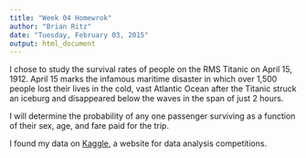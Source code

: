 ```yaml
---
title: "Week 04 Homewrok"
author: "Brian Ritz"
date: "Tuesday, February 03, 2015"
output: html_document
---
```


I chose to study the survival rates of people on the RMS Titanic on April 15, 1912.  April 15 marks the infamous maritime disaster in which over 1,500 people lost their lives in the cold, vast Atlantic Ocean after the Titanic struck an iceburg and disappeared below the waves in the span of just 2 hours.

I will determine the probability of any one passenger surviving as a function of their sex, age, and fare paid for the trip.

I found my data on [Kaggle](https://www.kaggle.com/c/titanic-gettingStarted), a website for data analysis competitions.